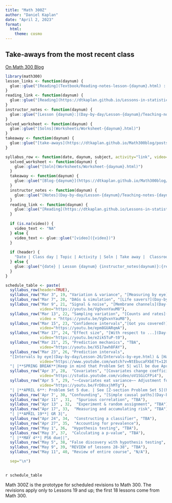 ```yaml
---
title: "Math 300Z"
author: "Daniel Kaplan"
date: "April 2, 2023"
format:
  html:
    theme: cosmo
---
```


::: {.callout-note}
## Take-aways from the most recent class

[On Math 300 Blog](https://dtkaplan.github.io/Math300blog)

:::

```r
library(math300)
lesson_links <- function(daynum) {
  glue::glue("[Reading](Textbook/Reading-notes-lesson-{daynum}.html) :  [Student notes](Student-notes/Student-notes-lesson-{daynum}.html)")
}
reading_link <- function(daynum) {
  glue::glue("[Reading](https://dtkaplan.github.io/Lessons-in-statistical-thinking/Lesson-{daynum}.html)")
}
instructor_notes <- function(daynum) {
  glue::glue("[Lesson {daynum}:](Day-by-day/Lesson-{daynum}/Teaching-notes-{daynum}.html)")
}
solved_worksheet <- function(daynum) {
  glue::glue("[Solns](Worksheets/Worksheet-{daynum}.html)")
}
takeaway <- function(daynum) {
  glue::glue("[take-aways](https://dtkaplan.github.io/Math300blog/posts/Takeaways-{daynum}/)")
}

syllabus_row <- function(date, daynum, subject, activity="link", video="NA", header=FALSE) {
  solved_worksheet <- function(daynum) {
    glue::glue("[Soln](Worksheets/Worksheet-{daynum}.html)")
  }
  takeaway <- function(daynum) {
    glue::glue("[Blog-{daynum}](https://dtkaplan.github.io/Math300blog/posts/Takeaways-{daynum}/)")
  }
  instructor_notes <- function(daynum) {
    glue::glue("[Notes](Day-by-day/Lesson-{daynum}/Teaching-notes-{daynum}.html)")
  }
  reading_link <- function(daynum) {
    glue::glue("[Reading](https://dtkaplan.github.io/Lessons-in-statistical-thinking/Lesson-{daynum}.html)")
  }
  
  if (is.na(video)) {
    video_text <- "NA"
  } else {
    video_text <- glue::glue("[video]({video})")
  }
  
  if (header) {
    "Date | Class day | Topic | Activity | Soln | Take away |  Classroom video\n:------|:---------|----|----|----|--------|---"
  } else {
    glue::glue("{date} | Lesson {daynum} {instructor_notes(daynum)}:{reading_link(daynum)} | {subject} | {activity} | {solved_worksheet(daynum)} | {takeaway(daynum)} | {video_text}")
  }
}
```

```r
schedule_table <- paste(
  syllabus_row(header=TRUE),
  syllabus_row("Mar 3", 19, "Variation & variance", "[Measuring by eye](Day-by-day/Lesson-19/Ruler-activity-handout.html)"),
  syllabus_row("Mar 7", 20, "DAGs & simulation", "[Life savers?](Day-by-day/Lesson-20/Life-savers.html)"),
  syllabus_row("Mar 9", 21, "Signal & noise", "[Membrane channels](Day-by-day/Lesson-21/Patch-clamping.Rmd) [Handout](Day-by-day/Lesson-21/clamp-recording.pdf)",
               video="https://youtu.be/VgOvxnYauM8"),
  syllabus_row("Mar 13", 22, "Sampling variation", "[Counts and rates](Day-by-day/Lesson-22/counts-and-waiting-times.html)", 
               video = "https://youtu.be/VgOvxnYauM8"),
  syllabus_row("Mar 15", 23, "Confidence intervals","[Got you covered!](Day-by-day/Lesson-23/got-you-covered.html)", 
               video="https://youtu.be/epm8GUARqmA"),
  syllabus_row("Mar 17", 24, "Effect size", "[With respect to ...](Day-by-day/Lesson-24/with-respect-to.html)",
               video="https://youtu.be/e2ik5TuP-t0"),
  syllabus_row("Mar 21", 25, "Prediction mechanics", "TBA",
               video="https://youtu.be/X517awh8FAY"), 
  syllabus_row("Mar 23", 26, "Prediction intervals", 
  "[Intervals by eye](Day-by-day/Lesson-26/Intervals-by-eye.html) & [Handout](Day-by-day/Lesson-26/Intervals-by-eye.pdf)",
               video="https://www.youtube.com/watch?v=NtEbucaFXbE?t=120"),
  "| |**SPRING BREAK**|Keep in mind that Problem Set 5| will be due April 6.||",
  syllabus_row("Apr 3", 28,  "Covariates", "[Covariates change coefficients](Day-by-day/Lesson-28/covariate-confusion.html)",
               video="https://studio.youtube.com/video/oV1SGiCFPi4"),
  syllabus_row("Apr 5 ", 29, "~~Covariates eat variance~~ Adjustment for covariates", "[Adjusting activity](Day-by-day/Lesson-29/adjusting-activity.html)",
               video="https://youtu.be/FrD8sxjhMTg"),
  "| |**APRIL 6**: Problem Set 5 due. | See [Z-section Problem Set 5](https://posit.cloud/spaces/317105/content/5590271) on posit.com|",
  syllabus_row('Apr 7', 30, "Confounding", "[Simple causal paths](Day-by-day/Lesson-30/simple-paths.html)"),
  syllabus_row("Apr 11" , 31,  "Spurious correlation", "TBA"), 
  syllabus_row("Apr 13" , 32,  "Experiment & random assignment", "TBA"),
  syllabus_row("Apr 17", 33,  "Measuring and accumulating risk", "TBA"),
  "| |**APRIL 19**| GR 3|",
  syllabus_row("Apr 24", 34,  "Constructing a classifier", "TBA"),
  syllabus_row("Apr 27", 35,  "Accounting for prevalence"),
  syllabus_row("May 1", 36,  "Hypothesis testing", "TBA"),
  syllabus_row("May 3", 37,  "Calculating a p-value", "TBA"),
  "| |**MAY 4**| PS6 due||",
  syllabus_row("May 5", 38, "False discovery with hypothesis testing", "TBA"),
  syllabus_row("May 9", 39, "REVIEW of lessons 28-38", "TBA"),
  syllabus_row("May 11", 40, "Review of entire course", "N/A"),

  sep="\n")
  
```

::: {.column-page-right}
`r schedule_table`
::: 



Math 300Z is the prototype for scheduled revisions to Math 300. The revisions apply only to Lessons 19 and up; the first 18 lessons come from Math 300.




